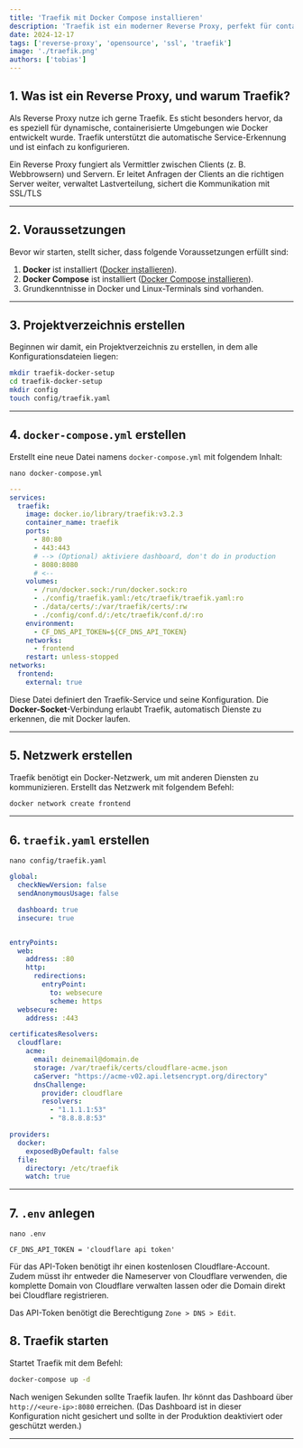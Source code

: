 ```yaml
---
title: 'Traefik mit Docker Compose installieren'
description: 'Traefik ist ein moderner Reverse Proxy, perfekt für containerisierte Umgebungen. Automatische Service-Erkennung & einfache Konfiguration.'
date: 2024-12-17
tags: ['reverse-proxy', 'opensource', 'ssl', 'traefik']
image: './traefik.png'
authors: ['tobias']
---
```


## 1. Was ist ein Reverse Proxy, und warum Traefik?

Als Reverse Proxy nutze ich gerne Traefik. Es sticht besonders hervor, da es speziell für dynamische, containerisierte Umgebungen wie Docker entwickelt wurde. Traefik unterstützt die automatische Service-Erkennung und ist einfach zu konfigurieren.

Ein Reverse Proxy fungiert als Vermittler zwischen Clients (z. B. Webbrowsern) und Servern. Er leitet Anfragen der Clients an die richtigen Server weiter, verwaltet Lastverteilung, sichert die Kommunikation mit SSL/TLS

---

## 2. Voraussetzungen

Bevor wir starten, stellt sicher, dass folgende Voraussetzungen erfüllt sind:

1. **Docker** ist installiert ([Docker installieren](https://docs.docker.com/get-docker/)).
2. **Docker Compose** ist installiert ([Docker Compose installieren](https://docs.docker.com/compose/install/)).
3. Grundkenntnisse in Docker und Linux-Terminals sind vorhanden.

---

## 3. Projektverzeichnis erstellen

Beginnen wir damit, ein Projektverzeichnis zu erstellen, in dem alle Konfigurationsdateien liegen:

```bash
mkdir traefik-docker-setup
cd traefik-docker-setup
mkdir config
touch config/traefik.yaml
```

---

## 4. `docker-compose.yml` erstellen

Erstellt eine neue Datei namens `docker-compose.yml` mit folgendem Inhalt:

```shell
nano docker-compose.yml
```

```yaml title="docker-compose.yml"
---
services:
  traefik:
    image: docker.io/library/traefik:v3.2.3
    container_name: traefik
    ports:
      - 80:80
      - 443:443
      # --> (Optional) aktiviere dashboard, don't do in production
      - 8080:8080
      # <--
    volumes:
      - /run/docker.sock:/run/docker.sock:ro
      - ./config/traefik.yaml:/etc/traefik/traefik.yaml:ro
      - ./data/certs/:/var/traefik/certs/:rw
      - ./config/conf.d/:/etc/traefik/conf.d/:ro
    environment:
      - CF_DNS_API_TOKEN=${CF_DNS_API_TOKEN} 
    networks:
      - frontend
    restart: unless-stopped
networks:
  frontend:
    external: true 
```

Diese Datei definiert den Traefik-Service und seine Konfiguration. Die **Docker-Socket**-Verbindung erlaubt Traefik, automatisch Dienste zu erkennen, die mit Docker laufen.

---

## 5. Netzwerk erstellen

Traefik benötigt ein Docker-Netzwerk, um mit anderen Diensten zu kommunizieren. Erstellt das Netzwerk mit folgendem Befehl:

```bash
docker network create frontend
```

---

## 6. `traefik.yaml` erstellen

```shell
nano config/traefik.yaml
```

```yaml title="traefik.yaml"
global:
  checkNewVersion: false
  sendAnonymousUsage: false

  dashboard: true
  insecure: true


entryPoints:
  web:
    address: :80
    http:
      redirections:
        entryPoint:
          to: websecure
          scheme: https
  websecure:
    address: :443

certificatesResolvers:
  cloudflare:
    acme:
      email: deinemail@domain.de 
      storage: /var/traefik/certs/cloudflare-acme.json
      caServer: "https://acme-v02.api.letsencrypt.org/directory"
      dnsChallenge:
        provider: cloudflare 
        resolvers:
          - "1.1.1.1:53"
          - "8.8.8.8:53"

providers:
  docker:
    exposedByDefault: false 
  file:
    directory: /etc/traefik
    watch: true
```

---

## 7. `.env` anlegen 

```shell
nano .env
```

```env title=".env"
CF_DNS_API_TOKEN = 'cloudflare api token'
```

Für das API-Token benötigt ihr einen kostenlosen Cloudflare-Account. Zudem müsst ihr entweder die Nameserver von Cloudflare verwenden, die komplette Domain von Cloudflare verwalten lassen oder die Domain direkt bei Cloudflare registrieren.

Das API-Token benötigt die Berechtigung `Zone > DNS > Edit`.

## 8. Traefik starten

Startet Traefik mit dem Befehl:

```bash
docker-compose up -d
```

Nach wenigen Sekunden sollte Traefik laufen. Ihr könnt das Dashboard über `http://<eure-ip>:8080` erreichen. (Das Dashboard ist in dieser Konfiguration nicht gesichert und sollte in der Produktion deaktiviert oder geschützt werden.)

---


